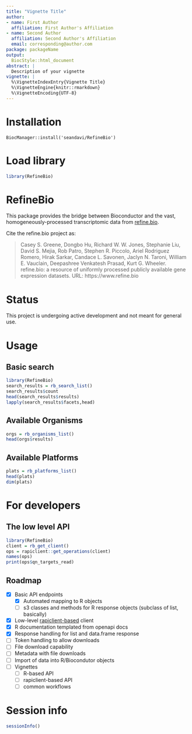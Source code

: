 ```yaml
---
title: "Vignette Title"
author:
- name: First Author
  affiliation: First Author's Affiliation
- name: Second Author
  affiliation: Second Author's Affiliation
  email: corresponding@author.com
package: packageName
output:
  BiocStyle::html_document
abstract: |
  Description of your vignette
vignette: |
  %\VignetteIndexEntry{Vignette Title}
  %\VignetteEngine{knitr::rmarkdown}
  %\VignetteEncoding{UTF-8}
---
```


# Installation

    BiocManager::install('seandavi/RefineBio')

# Load library

```r
library(RefineBio)
```


# RefineBio

This package provides the bridge between Bioconductor and the vast, 
homogeneously-processed transcriptomic
data from [refine.bio](https://www.refine.bio).


Cite the refine.bio project as:

> Casey S. Greene, Dongbo Hu, Richard W. W. Jones, Stephanie Liu, David S. Mejia, Rob Patro, Stephen R. Piccolo, Ariel Rodriguez Romero, Hirak Sarkar, Candace L. Savonen, Jaclyn N. Taroni, William E. Vauclain, Deepashree Venkatesh Prasad, Kurt G. Wheeler. refine.bio: a resource of uniformly processed publicly available gene expression datasets. URL: https://www.refine.bio


# Status

This project is undergoing active development and not meant for general use.

# Usage

## Basic search

```r
library(RefineBio)
search_results = rb_search_list()
search_results$count
head(search_results$results)
lapply(search_results$facets,head)
```

## Available Organisms

```r
orgs = rb_organisms_list()
head(orgs$results)
```

## Available Platforms

```r
plats = rb_platforms_list()
head(plats)
dim(plats)
```


# For developers

## The low level API 

```r
library(RefineBio)
client = rb_get_client()
ops = rapiclient::get_operations(client)
names(ops)
print(ops$qn_targets_read)
```

## Roadmap

- [x] Basic API endpoints
  - [x] Automated mapping to R objects
  - [ ] s3 classes and methods for R response objects (subclass of list, basically)
- [x] Low-level [rapiclient-based](https://github.com/bergant/rapiclient) client
- [x] R documentation templated from openapi docs
- [x] Response handling for list and data.frame response
- [ ] Token handling to allow downloads
- [ ] File download capability
- [ ] Metadata with file downloads
- [ ] Import of data into R/Biocondutor objects
- [ ] Vignettes
  - [ ] R-based API
  - [ ] rapiclient-based API
  - [ ] common workflows

# Session info {.unnumbered}

```r
sessionInfo()
```
